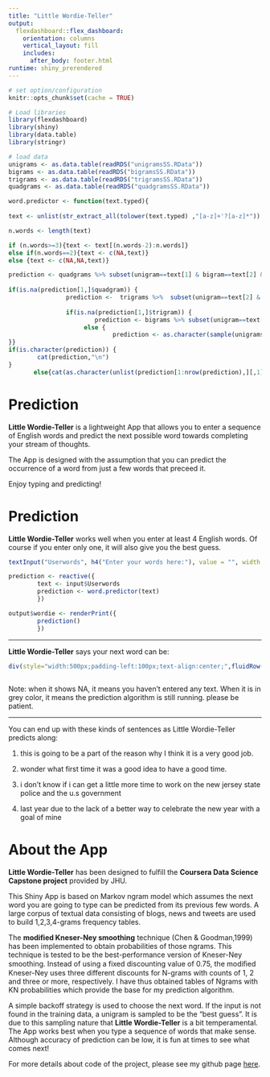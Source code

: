 ---
title: "Little Wordie-Teller"
output: 
  flexdashboard::flex_dashboard:
    orientation: columns
    vertical_layout: fill
    includes:
      after_body: footer.html
runtime: shiny_prerendered
---

```{r setup, include=FALSE}
# set option/configuration
knitr::opts_chunk$set(cache = TRUE)

# Load libraries
library(flexdashboard)
library(shiny)
library(data.table)
library(stringr)
```

```{r data,include=FALSE}
# load data
unigrams <- as.data.table(readRDS("unigramsSS.RData"))
bigrams <- as.data.table(readRDS("bigramsSS.RData"))
trigrams <- as.data.table(readRDS("trigramsSS.RData"))
quadgrams <- as.data.table(readRDS("quadgramsSS.RData"))
``` 

```{r context="server"}
word.predictor <- function(text.typed){
   
text <- unlist(str_extract_all(tolower(text.typed) ,"[a-z]+'?[a-z]*"))

n.words <- length(text)

if (n.words>=3){text <- text[(n.words-2):n.words]}
else if(n.words==2){text <- c(NA,text)}
else {text <- c(NA,NA,text)}

prediction <- quadgrams %>% subset(unigram==text[1] & bigram==text[2] & trigram==text[3], select=c(1,5))
        
if(is.na(prediction[1,]$quadgram)) {
                prediction <-  trigrams %>%  subset(unigram==text[2] & bigram==text[3], select=c(1,4))
                
                if(is.na(prediction[1,]$trigram)) {
                        prediction <- bigrams %>% subset(unigram==text[3], select=c(1,3))}
                     else {
                             prediction <- as.character(sample(unigrams[6:100,]$unigram,1)) # sample from top 100 unigrams excluding 'the' 'to' 'and' 'of' 'a'                            
}}       
if(is.character(prediction)) {
        cat(prediction,"\n")
}
       else{cat(as.character(unlist(prediction[1:nrow(prediction),][,1]))[1],"\n")}}

```


Prediction {.sidebar data-width=285}
=====================================

<b>Little Wordie-Teller</b> is a lightweight App that allows you to enter a sequence of English words and predict the next possible word towards completing your stream of thoughts.  

The App is designed with the assumption that you can predict the occurrence of a word from just a few words that preceed it.

Enjoy typing and predicting! 


Prediction {.page data-orientation=rows}
=====================================

<b>Little Wordie-Teller</b> works well when you enter at least 4 English words. Of course if you enter only one, it will also give you the best guess.

```{r}
textInput("Userwords", h4("Enter your words here:"), value = "", width = "99%", placeholder = "Please type here")
```

```{r context ="server"}
prediction <- reactive({ 
        text <- input$Userwords
        prediction <- word.predictor(text)
        }) 

output$wordie <- renderPrint({
        prediction()
        })


```

<hr>

<p><b>Little Wordie-Teller</b> says your next word can be:</p>

```{r echo=FALSE, context="render"}

div(style="width:500px;padding-left:100px;text-align:center;",fluidRow(verbatimTextOutput("wordie")))
 
```

Note: when it shows NA, it means you haven't entered any text. When it is in grey color, it means the prediction algorithm is still running. please be patient. 

<hr>

You can end up with these kinds of sentences as Little Wordie-Teller predicts along:

1) this is going to be a part of the reason why I think it is a very good job. 

2) wonder what first time it was a good idea to have a good time.

3) i don't know if i can get a little more time to work on the new jersey state police and the u.s government

4) last year due to the lack of a better way to celebrate the new year with a goal of mine


About the App {.page data-orientation=rows}
===================================== 

<b>Little Wordie-Teller</b> has been designed to fulfill the <b>Coursera Data Science Capstone project</b> provided by JHU.

This Shiny App is based on Markov ngram model which assumes the next word you are going to type can be predicted from its previous few words. A large corpus of textual data consisting of blogs, news and tweets are used to build 1,2,3,4-grams frequency tables. 

The **modified Kneser-Ney smoothing** technique (Chen & Goodman,1999) has been implemented to obtain probabilities of those ngrams. This technique is tested to be the best-performance version of Kneser-Ney smoothing. Instead of using a fixed discounting value of 0.75, the modiﬁed Kneser-Ney uses three different discounts for N-grams with counts of 1, 2 and three or more, respectively. I have thus obtained tables of Ngrams with KN probabilities which provide the base for my prediction algorithm. 

A simple backoff strategy is used to choose the next word. If the input is not found in the training data, a unigram is sampled to be the "best guess". It is due to this sampling nature that **Little Wordie-Teller** is a bit temperamental. The App works best when you type a sequence of words that make sense. Although accuracy of prediction can be low, it is fun at times to see what comes next!

For more details about code of the project, please see my github page [here](https://github.com/Angashley/coursera-capstone-project). 

